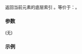 {{cpp/ranges/enumerate_view/iterator/title|index}}
{{cpp/ranges/enumerate_view/navbar}}
{{ddcl|since=c++23|1=
constexpr difference_type index() const noexcept;
}}

返回当前元素的底层索引 {{rlpt|/#数据成员|''pos_''}}。等价于：{{c|return pos_;}}。

===参数===
(无)

===示例===
{{example
|code=
|output=
}}

{{langlinks|de|en|es|ja|ru}}